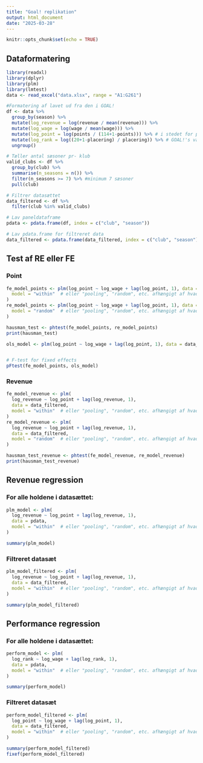 ```yaml
---
title: "Goal! replikation"
output: html_document
date: "2025-03-28"
---
```


```r
knitr::opts_chunk$set(echo = TRUE)
```

## Dataformatering
```r
library(readxl)
library(dplyr)
library(plm)
library(lmtest)
data <- read_excel("data.xlsx", range = "A1:G261")

#Formatering af lavet ud fra den i GOAL!
df <- data %>%
  group_by(season) %>%
  mutate(log_revenue = log(revenue / mean(revenue))) %>% 
  mutate(log_wage = log(wage / mean(wage))) %>%
  mutate(log_point = log(points / (114+1-points))) %>% # i stedet for placering anvendes point, der plusses med 1 for at undgå division med 0 (selvom ingen klubber har fået 114 eller 0 point i PL nogensinde, men sikrer sig mod, hvis det skulle ske og kode/metode skal genanvendes til det)
  mutate(log_rank = log((20+1-placering) / placering)) %>% # GOAL!'s variable for præstation
  ungroup()

# Tæller antal sæsoner pr- klub
valid_clubs <- df %>%
  group_by(club) %>%
  summarise(n_seasons = n()) %>%
  filter(n_seasons >= 7) %>% #minimum 7 sæsoner
  pull(club)

# Filtrer datasættet
data_filtered <- df %>%
  filter(club %in% valid_clubs)

# Lav paneldataframe
pdata <- pdata.frame(df, index = c("club", "season")) 

# Lav pdata.frame for filtreret data
data_filtered <- pdata.frame(data_filtered, index = c("club", "season"))

```

## Test af RE eller FE
### Point
```r
fe_model_points <- plm(log_point ~ log_wage + lag(log_point, 1), data = data_filtered,
  model = "within"  # eller "pooling", "random", etc. afhængigt af hvad du laver
)
re_model_points <- plm(log_point ~ log_wage + lag(log_point, 1), data = data_filtered,
  model = "random"  # eller "pooling", "random", etc. afhængigt af hvad du laver
)

hausman_test <- phtest(fe_model_points, re_model_points)
print(hausman_test)

ols_model <- plm(log_point ~ log_wage + lag(log_point, 1), data = data_filtered, model = "pooling")


# F-test for fixed effects
pFtest(fe_model_points, ols_model)
```

### Revenue
```r
fe_model_revenue <- plm(
  log_revenue ~ log_point + lag(log_revenue, 1),
  data = data_filtered,
  model = "within"  # eller "pooling", "random", etc. afhængigt af hvad du laver
)
re_model_revenue <- plm(
  log_revenue ~ log_point + lag(log_revenue, 1),
  data = data_filtered,
  model = "random"  # eller "pooling", "random", etc. afhængigt af hvad du laver
)

hausman_test_revenue <- phtest(fe_model_revenue, re_model_revenue)
print(hausman_test_revenue)
```


## Revenue regression
### For alle holdene i datasættet:
```r
plm_model <- plm(
  log_revenue ~ log_point + lag(log_revenue, 1),
  data = pdata,
  model = "within"  # eller "pooling", "random", etc. afhængigt af hvad du laver
)

summary(plm_model)
```

### Filtreret datasæt
```r

plm_model_filtered <- plm(
  log_revenue ~ log_point + lag(log_revenue, 1),
  data = data_filtered,
  model = "within"  # eller "pooling", "random", etc. afhængigt af hvad du laver
)

summary(plm_model_filtered)

```

## Performance regression
### For alle holdene i datasættet:
```r
perform_model <- plm(
  log_rank ~ log_wage + lag(log_rank, 1),
  data = pdata,
  model = "within"  # eller "pooling", "random", etc. afhængigt af hvad du laver
)

summary(perform_model)
```

### Filtreret datasæt
```r
perform_model_filtered <- plm(
  log_point ~ log_wage + lag(log_point, 1),
  data = data_filtered,
  model = "within"  # eller "pooling", "random", etc. afhængigt af hvad du laver
)

summary(perform_model_filtered)
fixef(perform_model_filtered)
```

